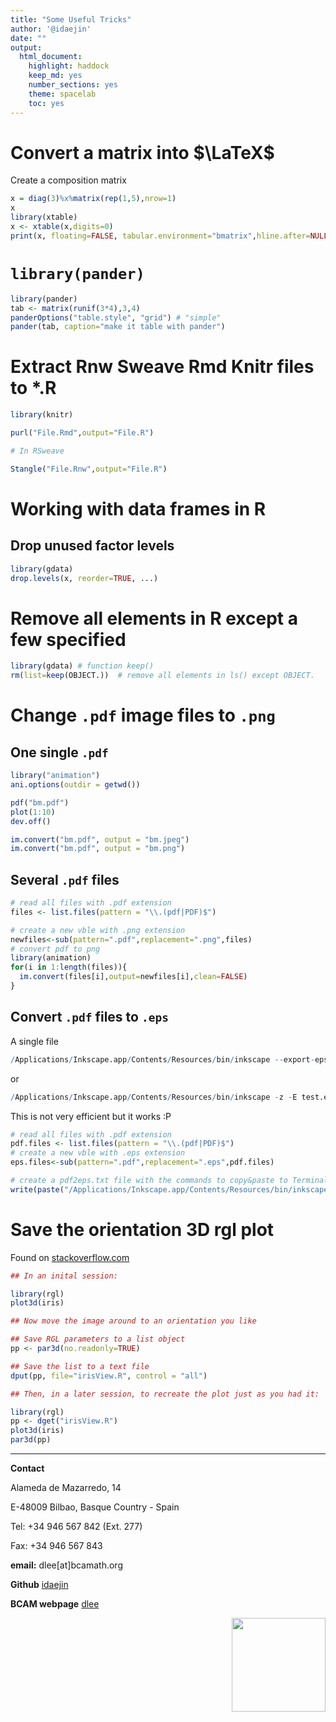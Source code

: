 ```yaml
---
title: "Some Useful Tricks"
author: '@idaejin'
date: ""
output:
  html_document:
    highlight: haddock
    keep_md: yes
    number_sections: yes
    theme: spacelab
    toc: yes
---
```



# Convert a matrix into $\LaTeX$

Create a composition matrix 

```r
x = diag(3)%x%matrix(rep(1,5),nrow=1)
x
library(xtable)
x <- xtable(x,digits=0)
print(x, floating=FALSE, tabular.environment="bmatrix",hline.after=NULL, include.rownames=FALSE, include.colnames=FALSE)
```

# `library(pander)`

```r
library(pander)
tab <- matrix(runif(3*4),3,4)
panderOptions("table.style", "grid") # "simple"
pander(tab, caption="make it table with pander")
```

# Extract Rnw Sweave Rmd Knitr files to *.R

```r
library(knitr)

purl("File.Rmd",output="File.R")

# In RSweave

Stangle("File.Rnw",output="File.R")
```

# Working with data frames in R

## Drop unused factor levels

```r
library(gdata)
drop.levels(x, reorder=TRUE, ...)
```

#  Remove all elements in R except a few specified

```r
library(gdata) # function keep()
rm(list=keep(OBJECT.))  # remove all elements in ls() except OBJECT.
```



# Change `.pdf` image files to `.png`

## One single `.pdf`

```r
library("animation")
ani.options(outdir = getwd())

pdf("bm.pdf")
plot(1:10)
dev.off()

im.convert("bm.pdf", output = "bm.jpeg")
im.convert("bm.pdf", output = "bm.png")
```

## Several `.pdf` files



```r
# read all files with .pdf extension
files <- list.files(pattern = "\\.(pdf|PDF)$")

# create a new vble with .png extension 
newfiles<-sub(pattern=".pdf",replacement=".png",files)
# convert pdf to png
library(animation)
for(i in 1:length(files)){
  im.convert(files[i],output=newfiles[i],clean=FALSE)
}
```

## Convert `.pdf` files to `.eps`

A single file
```r
/Applications/Inkscape.app/Contents/Resources/bin/inkscape --export-eps test.eps -w 1024 -h 768 test.pdf
```
or 
```r
/Applications/Inkscape.app/Contents/Resources/bin/inkscape -z -E test.eps test.pdf
```

This is not very efficient but it works :P

```r
# read all files with .pdf extension
pdf.files <- list.files(pattern = "\\.(pdf|PDF)$")
# create a new vble with .eps extension 
eps.files<-sub(pattern=".pdf",replacement=".eps",pdf.files)

# create a pdf2eps.txt file with the commands to copy&paste to Terminal
write(paste("/Applications/Inkscape.app/Contents/Resources/bin/inkscape -z -E",eps.files,pdf.files),file="pdf2eps.txt")
```

# Save the orientation 3D rgl plot

Found on [stackoverflow.com](http://stackoverflow.com/questions/16362381/save-the-orientation-of-a-rgl-plot3d-plot)

```r
## In an inital session:

library(rgl)
plot3d(iris) 

## Now move the image around to an orientation you like

## Save RGL parameters to a list object
pp <- par3d(no.readonly=TRUE)

## Save the list to a text file
dput(pp, file="irisView.R", control = "all")

## Then, in a later session, to recreate the plot just as you had it:

library(rgl)
pp <- dget("irisView.R")
plot3d(iris)
par3d(pp)

```


-----------------------------------------------------

**Contact**

Alameda de Mazarredo, 14

E-48009 Bilbao, Basque Country - Spain

Tel: +34 946 567 842 (Ext. 277)

Fax: +34 946 567 843

**email:** dlee[at]bcamath.org

**Github** [idaejin](https://github.com/idaejin/)

**BCAM webpage** [dlee](http://www.bcamath.org/en/people/dlee)

<img src="http://www.bcamath.org/public_images/logo_bcam.jpg" style="width: 150px;" align="right">

